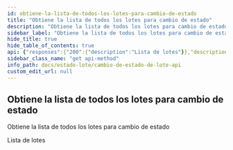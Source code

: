 ```yaml
---
id: obtiene-la-lista-de-todos-los-lotes-para-cambio-de-estado
title: "Obtiene la lista de todos los lotes para cambio de estado"
description: "Obtiene la lista de todos los lotes para cambio de estado"
sidebar_label: "Obtiene la lista de todos los lotes para cambio de estado"
hide_title: true
hide_table_of_contents: true
api: {"responses":{"200":{"description":"Lista de lotes"}},"description":"Obtiene la lista de todos los lotes para cambio de estado","method":"get","path":"/cambioEstadoLote/lotes","servers":[{"url":"http://api-cambio-estado-lote.com/v1"}],"info":{"title":"Cambio de estado de lote API","version":"1.0.0","description":"API para cambiar el estado de los lotes"},"postman":{"name":"Obtiene la lista de todos los lotes para cambio de estado","description":{"type":"text/plain"},"url":{"path":["cambioEstadoLote","lotes"],"host":["{{baseUrl}}"],"query":[],"variable":[]},"method":"GET"}}
sidebar_class_name: "get api-method"
info_path: docs/estado-lote/cambio-de-estado-de-lote-api
custom_edit_url: null
---
```



## Obtiene la lista de todos los lotes para cambio de estado



Obtiene la lista de todos los lotes para cambio de estado

<div><ApiTabs><TabItem label={"200"} value={"200"}><div>

Lista de lotes

</div><div></div></TabItem></ApiTabs></div>
      